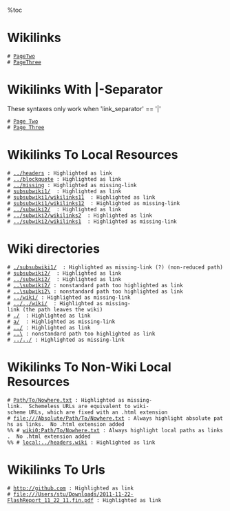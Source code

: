 %toc
= Wikilinks =

 # [[PageTwo]] 
 # [[PageThree]] 

= Wikilinks With |-Separator =

These syntaxes only work when 'link_separator' == '|'

 # [[PageTwo|Page Two]]
 # [[PageThree|Page Three]] 

= Wikilinks To Local Resources =

 # [[../headers]] : Highlighted as link
 # [[../blockquote]] : Highlighted as link
 # [[../missing]] : Highlighted as missing-link
 # [[subsubwiki1/]]  : Highlighted as link
 # [[subsubwiki1/wikilinks11]]  : Highlighted as link
 # [[subsubwiki1/wikilinks12]]  : Highlighted as missing-link
 # [[../subwiki2/]]  : Highlighted as link
 # [[../subwiki2/wikilinks2]]  : Highlighted as link
 # [[../subwiki2/wikilinks1]]  : Highlighted as missing-link

= Wiki directories =

 # [[./subsubwiki1/]]  : Highlighted as missing-link (?) (non-reduced path)
 # [[subsubwiki2/]]  : Highlighted as link
 # [[../subwiki2/]]  : Highlighted as link
 # [[..\subwiki2/]] : nonstandard path too highlighted as link
 # [[..\subwiki2\]] : nonstandard path too highlighted as link
 # [[../wiki/]] : Highlighted as missing-link
 # [[../../wiki/]]  : Highlighted as missing-link (the path leaves the wiki)
 # [[./]]  : Highlighted as link
 # [[a/]]  : Highlighted as missing-link
 # [[../]] : Highlighted as link
 # [[..\]] : nonstandard path too highlighted as link
 # [[../../]] : Highlighted as missing-link

= Wikilinks To Non-Wiki Local Resources =

 # [[Path/To/Nowhere.txt]] : Highlighted as missing-link.  Schemeless URLs are equivalent to wiki-scheme URLs, which are fixed with an .html extension
 # [[file:///Absolute/Path/To/Nowhere.txt]] : Always highlight absolute paths as links.  No .html extension added
 %% # [[wiki0:Path/To/Nowhere.txt]] : Always highlight local paths as links.  No .html extension added
 %% # [[local:../headers.wiki]] : Highlighted as link

= Wikilinks To Urls =

 # [[http://github.com]] : Highlighted as link
 # [[file:///Users/stu/Downloads/2011-11-22-FlashReport_11_22_11.fin.pdf]] : Highlighted as link


